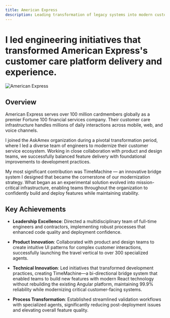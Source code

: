 ```yaml
---
title: American Express
description: Leading transformation of legacy systems into modern customer care platforms
---
```



# I led engineering initiatives that transformed American Express's customer care platform delivery and experience.

<Image
  src={placeholder}
  alt="American Express"
  width={1600}
  height={900}
  className="rounded-sm shrink-0 bg-muted border shadow mt-12"
/>

## Overview

American Express serves over 100 million cardmembers globally as a premier Fortune 100 financial services company. Their customer care infrastructure handles millions of daily interactions across mobile, web, and voice channels.

I joined the AskAmex organization during a pivotal transformation period, where I led a diverse team of engineers to modernize their customer service ecosystem. Working in close collaboration with product and design teams, we successfully balanced feature delivery with foundational improvements to development practices.

My most significant contribution was TimeMachine — an innovative bridge system I designed that became the cornerstone of our modernization strategy. What began as an experimental solution evolved into mission-critical infrastructure, enabling teams throughout the organization to confidently build and deploy features while maintaining stability.

## Key Achievements

- **Leadership Excellence**: Directed a multidisciplinary team of full-time engineers and contractors, implementing robust processes that enhanced code quality and deployment confidence.

- **Product Innovation**: Collaborated with product and design teams to create intuitive UI patterns for complex customer interactions, successfully launching the travel vertical to over 300 specialized agents.

- **Technical Innovation**: Led initiatives that transformed development practices, creating TimeMachine—a bi-directional bridge system that enabled teams to build new features with modern React technology without rebuilding the existing Angular platform, maintaining 99.9% reliability while modernizing critical customer-facing systems.

- **Process Transformation**: Established streamlined validation workflows with specialized agents, significantly reducing post-deployment issues and elevating overall feature quality.
